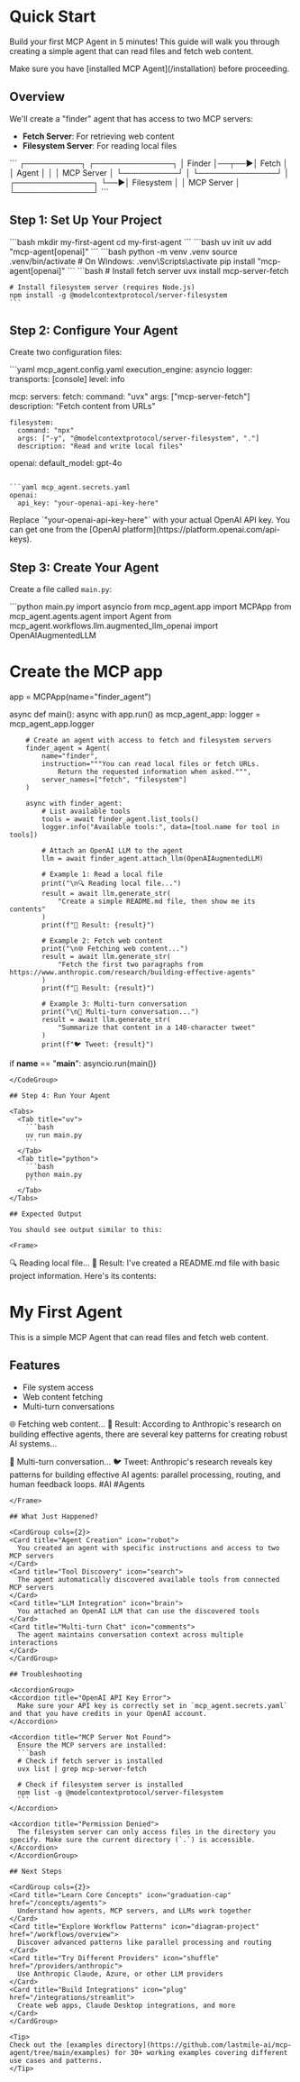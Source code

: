 # Quick Start

Build your first MCP Agent in 5 minutes! This guide will walk you through creating a simple agent that can read files and fetch web content.

<Info>
  Make sure you have [installed MCP Agent](/installation) before proceeding.
</Info>

## Overview

We'll create a "finder" agent that has access to two MCP servers:
- **Fetch Server**: For retrieving web content
- **Filesystem Server**: For reading local files

<Frame>
  ```
  ┌──────────┐      ┌──────────────┐
  │  Finder  │──┬──▶│  Fetch       │
  │  Agent   │  │   │  MCP Server  │
  └──────────┘  │   └──────────────┘
                │   ┌──────────────┐
                └──▶│  Filesystem  │
                    │  MCP Server  │
                    └──────────────┘
  ```
</Frame>

## Step 1: Set Up Your Project

<Steps>
  <Step title="Create a new directory">
    ```bash
    mkdir my-first-agent
    cd my-first-agent
    ```
  </Step>

  <Step title="Install dependencies">
    <Tabs>
      <Tab title="uv">
        ```bash
        uv init
        uv add "mcp-agent[openai]"
        ```
      </Tab>
      <Tab title="pip">
        ```bash
        python -m venv .venv
        source .venv/bin/activate  # On Windows: .venv\Scripts\activate
        pip install "mcp-agent[openai]"
        ```
      </Tab>
    </Tabs>
  </Step>

  <Step title="Install MCP servers">
    ```bash
    # Install fetch server
    uvx install mcp-server-fetch

    # Install filesystem server (requires Node.js)
    npm install -g @modelcontextprotocol/server-filesystem
    ```
  </Step>
</Steps>

## Step 2: Configure Your Agent

Create two configuration files:

<CodeGroup>
```yaml mcp_agent.config.yaml
execution_engine: asyncio
logger:
  transports: [console]
  level: info

mcp:
  servers:
    fetch:
      command: "uvx"
      args: ["mcp-server-fetch"]
      description: "Fetch content from URLs"
    
    filesystem:
      command: "npx"
      args: ["-y", "@modelcontextprotocol/server-filesystem", "."]
      description: "Read and write local files"

openai:
  default_model: gpt-4o
```

```yaml mcp_agent.secrets.yaml
openai:
  api_key: "your-openai-api-key-here"
```
</CodeGroup>

<Warning>
  Replace `"your-openai-api-key-here"` with your actual OpenAI API key. You can get one from the [OpenAI platform](https://platform.openai.com/api-keys).
</Warning>

## Step 3: Create Your Agent

Create a file called `main.py`:

<CodeGroup>
```python main.py
import asyncio
from mcp_agent.app import MCPApp
from mcp_agent.agents.agent import Agent
from mcp_agent.workflows.llm.augmented_llm_openai import OpenAIAugmentedLLM

# Create the MCP app
app = MCPApp(name="finder_agent")

async def main():
    async with app.run() as mcp_agent_app:
        logger = mcp_agent_app.logger
        
        # Create an agent with access to fetch and filesystem servers
        finder_agent = Agent(
            name="finder",
            instruction="""You can read local files or fetch URLs.
                Return the requested information when asked.""",
            server_names=["fetch", "filesystem"]
        )

        async with finder_agent:
            # List available tools
            tools = await finder_agent.list_tools()
            logger.info("Available tools:", data=[tool.name for tool in tools])

            # Attach an OpenAI LLM to the agent
            llm = await finder_agent.attach_llm(OpenAIAugmentedLLM)

            # Example 1: Read a local file
            print("\n🔍 Reading local file...")
            result = await llm.generate_str(
                "Create a simple README.md file, then show me its contents"
            )
            print(f"📄 Result: {result}")

            # Example 2: Fetch web content
            print("\n🌐 Fetching web content...")
            result = await llm.generate_str(
                "Fetch the first two paragraphs from https://www.anthropic.com/research/building-effective-agents"
            )
            print(f"📰 Result: {result}")

            # Example 3: Multi-turn conversation
            print("\n💬 Multi-turn conversation...")
            result = await llm.generate_str(
                "Summarize that content in a 140-character tweet"
            )
            print(f"🐦 Tweet: {result}")

if __name__ == "__main__":
    asyncio.run(main())
```
</CodeGroup>

## Step 4: Run Your Agent

<Tabs>
  <Tab title="uv">
    ```bash
    uv run main.py
    ```
  </Tab>
  <Tab title="python">
    ```bash
    python main.py
    ```
  </Tab>
</Tabs>

## Expected Output

You should see output similar to this:

<Frame>
  ```
  🔍 Reading local file...
  📄 Result: I've created a README.md file with basic project information. Here's its contents:

  # My First Agent
  
  This is a simple MCP Agent that can read files and fetch web content.
  
  ## Features
  - File system access
  - Web content fetching
  - Multi-turn conversations

  🌐 Fetching web content...
  📰 Result: According to Anthropic's research on building effective agents, 
  there are several key patterns for creating robust AI systems...

  💬 Multi-turn conversation...
  🐦 Tweet: Anthropic's research reveals key patterns for building effective AI agents: 
  parallel processing, routing, and human feedback loops. #AI #Agents
  ```
</Frame>

## What Just Happened?

<CardGroup cols={2}>
  <Card title="Agent Creation" icon="robot">
    You created an agent with specific instructions and access to two MCP servers
  </Card>
  <Card title="Tool Discovery" icon="search">
    The agent automatically discovered available tools from connected MCP servers
  </Card>
  <Card title="LLM Integration" icon="brain">
    You attached an OpenAI LLM that can use the discovered tools
  </Card>
  <Card title="Multi-turn Chat" icon="comments">
    The agent maintains conversation context across multiple interactions
  </Card>
</CardGroup>

## Troubleshooting

<AccordionGroup>
  <Accordion title="OpenAI API Key Error">
    Make sure your API key is correctly set in `mcp_agent.secrets.yaml` and that you have credits in your OpenAI account.
  </Accordion>
  
  <Accordion title="MCP Server Not Found">
    Ensure the MCP servers are installed:
    ```bash
    # Check if fetch server is installed
    uvx list | grep mcp-server-fetch
    
    # Check if filesystem server is installed
    npm list -g @modelcontextprotocol/server-filesystem
    ```
  </Accordion>
  
  <Accordion title="Permission Denied">
    The filesystem server can only access files in the directory you specify. Make sure the current directory (`.`) is accessible.
  </Accordion>
</AccordionGroup>

## Next Steps

<CardGroup cols={2}>
  <Card title="Learn Core Concepts" icon="graduation-cap" href="/concepts/agents">
    Understand how agents, MCP servers, and LLMs work together
  </Card>
  <Card title="Explore Workflow Patterns" icon="diagram-project" href="/workflows/overview">
    Discover advanced patterns like parallel processing and routing
  </Card>
  <Card title="Try Different Providers" icon="shuffle" href="/providers/anthropic">
    Use Anthropic Claude, Azure, or other LLM providers
  </Card>
  <Card title="Build Integrations" icon="plug" href="/integrations/streamlit">
    Create web apps, Claude Desktop integrations, and more
  </Card>
</CardGroup>

<Tip>
  Check out the [examples directory](https://github.com/lastmile-ai/mcp-agent/tree/main/examples) for 30+ working examples covering different use cases and patterns.
</Tip>